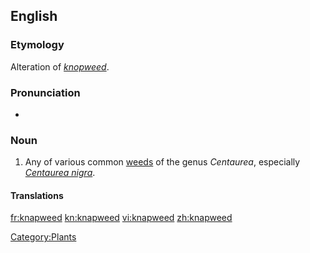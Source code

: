 ==English==

===Etymology===
Alteration of ''[[knopweed]]''.

===Pronunciation===
* {{IPA|/ˈnæpwiːd/}}

===Noun===
{{en-noun}}

# Any of various common [[weeds]] of the genus ''Centaurea'', especially ''[[Centaurea nigra]]''.

====Translations====
{{trans-top}}
{{trans-mid}}
{{trans-bottom}}

[[Category:Plants]]

[[fr:knapweed]]
[[kn:knapweed]]
[[vi:knapweed]]
[[zh:knapweed]]